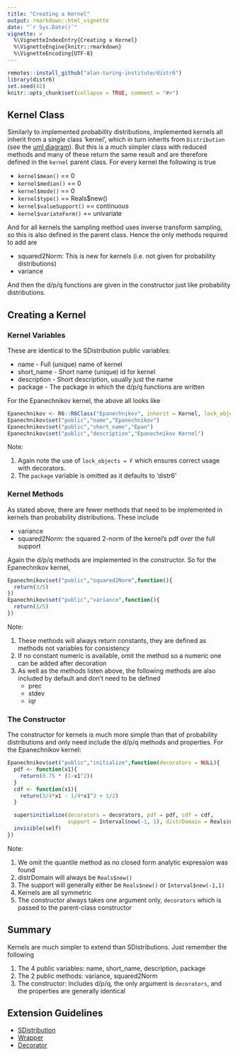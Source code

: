 ```yaml
---
title: "Creating a Kernel"
output: rmarkdown::html_vignette
date: "`r Sys.Date()`"
vignette: >
  %\VignetteIndexEntry{Creating a Kernel}
  %\VignetteEngine{knitr::rmarkdown}
  %\VignetteEncoding{UTF-8}
---
```


```r
remotes::install_github("alan-turing-institute/distr6")
library(distr6)
set.seed(42)
knitr::opts_chunk$set(collapse = TRUE, comment = "#>")
```

## Kernel Class

Similarly to implemented probability distributions, implemented kernels all inherit from a single
class 'kernel', which in turn inherits from `Distribution` (see the [uml diagram](https://raw.githubusercontent.com/wiki/alan-turing-institute/distr6/images/uml.png)).  But this is a much simpler class with reduced methods and many of these return the same result and are therefore defined in the `kernel` parent class. For every kernel the following is true

* `kernel$mean()` == 0
* `kernel$median()` == 0
* `kernel$mode()` == 0
* `kernel$type()` == Reals$new()
* `kernel$valueSupport()` == continuous
* `kernel$variateForm()` == univariate

And for all kernels the sampling method uses inverse transform sampling, so this is also defined in
the parent class. Hence the only methods required to add are

* squared2Norm: This is new for kernels (i.e. not given for probability distributions)
* variance

And then the d/p/q functions are given in the constructor just like probability distributions.


## Creating a Kernel

### Kernel Variables

 These are identical to the SDistribution public variables:

* name - Full (unique) name of kernel
* short_name - Short name (unique) id for kernel
* description - Short description, usually just the name
* package - The package in which the d/p/q functions are written

For the Epanechnikov kernel, the above all looks like

```r
Epanechnikov <- R6::R6Class("Epanechnikov", inherit = Kernel, lock_objects = F)
Epanechnikov$set("public","name","Epanechnikov")
Epanechnikov$set("public","short_name","Epan")
Epanechnikov$set("public","description","Epanechnikov Kernel")
```

Note:

1. Again note the use of `lock_objects = F` which ensures correct usage with decorators.
2. The `package` variable is omitted as it defaults to 'distr6'

### Kernel Methods

As stated above, there are fewer methods that need to be implemented in kernels than probability distributions. These include


* variance
* squared2Norm: the squared 2-norm of the kernel's pdf over the full support

Again the d/p/q methods are implemented in the constructor. So for the Epanechnikov kernel,

```r
Epanechnikov$set("public","squared2Norm",function(){
  return(3/5)
})
Epanechnikov$set("public","variance",function(){
  return(1/5)
})
```

Note:

1. These methods will always return constants, they are defined as methods not variables for consistency
2. If no constant numeric is available, omit the method so a numeric one can be added after decoration
3. As well as the methods listen above, the following methods are also included by default and don't need to be defined
    * prec
    * stdev
    * iqr

### The Constructor

The constructor for kernels is much more simple than that of probability distributions and only need include the d/p/q methods and properties. For the Epanechnikov kernel:

```r
Epanechnikov$set("public","initialize",function(decorators = NULL){
  pdf <- function(x1){
    return(0.75 * (1-x1^2))
  }
  cdf <- function(x1){
    return(3/4*x1 - 1/4*x1^3 + 1/2)
  }

  super$initialize(decorators = decorators, pdf = pdf, cdf = cdf,
                   support = Interval$new(-1, 1), distrDomain = Reals$new(), symmetric = TRUE)
  invisible(self)
})
```

Note:

1. We omit the quantile method as no closed form analytic expression was found
2. distrDomain will always be `Reals$new()`
3. The support will generally either be `Reals$new()` or `Interval$new(-1,1)`
4. Kernels are all symmetric
5. The constructor always takes one argument only, `decorators` which is passed to the parent-class constructor

## Summary

Kernels are much simpler to extend than SDistributions. Just remember the following

1. The 4 public variables: name, short_name, description, package
2. The 2 public methods: variance, squared2Norm
3. The constructor: Includes d/p/q, the only argument is `decorators`, and the properties are generally identical

## Extension Guidelines

* [SDistribution](https://alan-turing-institute.github.io/distr6/articles/webs/create_sdistribution.html)
* [Wrapper](https://alan-turing-institute.github.io/distr6/articles/webs/create_wrapper.html)
* [Decorator](https://alan-turing-institute.github.io/distr6/articles/webs/create_decorator.html)
